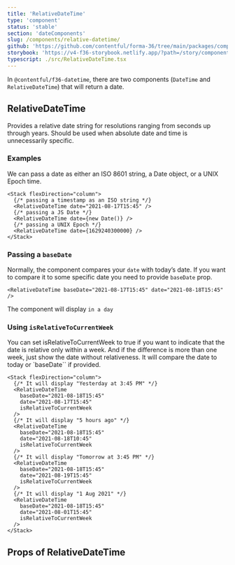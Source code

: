 ```yaml
---
title: 'RelativeDateTime'
type: 'component'
status: 'stable'
section: 'dateComponents'
slug: /components/relative-datetime/
github: 'https://github.com/contentful/forma-36/tree/main/packages/components/datetime'
storybook: 'https://v4-f36-storybook.netlify.app/?path=/story/components-datetime-relativedatetime--basic'
typescript: ./src/RelativeDateTime.tsx
---
```


In `@contentful/f36-datetime`, there are two components (`DateTime` and `RelativeDateTime`) that will return a date.

## RelativeDateTime

Provides a relative date string for resolutions ranging from seconds up through years. Should be used when absolute date and time is unnecessarily specific.

### Examples

We can pass a date as either an ISO 8601 string, a Date object, or a UNIX Epoch time.

```tsx
<Stack flexDirection="column">
  {/* passing a timestamp as an ISO string */}
  <RelativeDateTime date="2021-08-17T15:45" />
  {/* passing a JS Date */}
  <RelativeDateTime date={new Date()} />
  {/* passing a UNIX Epoch */}
  <RelativeDateTime date={1629240300000} />
</Stack>
```

### Passing a `baseDate`

Normally, the component compares your `date` with today’s date. If you want to compare it to some specific date
you need to provide `baseDate` prop.

```tsx
<RelativeDateTime baseDate="2021-08-17T15:45" date="2021-08-18T15:45" />
```

The component will display `in a day`

### Using `isRelativeToCurrentWeek`

You can set isRelativeToCurrentWeek to true if you want to indicate that the date is relative only within a week.
And if the difference is more than one week, just show the date without relativeness.
It will compare the date to today or `baseDate`` if provided.

```tsx
<Stack flexDirection="column">
  {/* It will display "Yesterday at 3:45 PM" */}
  <RelativeDateTime
    baseDate="2021-08-18T15:45"
    date="2021-08-17T15:45"
    isRelativeToCurrentWeek
  />
  {/* It will display "5 hours ago" */}
  <RelativeDateTime
    baseDate="2021-08-18T15:45"
    date="2021-08-18T10:45"
    isRelativeToCurrentWeek
  />
  {/* It will display "Tomorrow at 3:45 PM" */}
  <RelativeDateTime
    baseDate="2021-08-18T15:45"
    date="2021-08-19T15:45"
    isRelativeToCurrentWeek
  />
  {/* It will display "1 Aug 2021" */}
  <RelativeDateTime
    baseDate="2021-08-18T15:45"
    date="2021-08-01T15:45"
    isRelativeToCurrentWeek
  />
</Stack>
```

## Props of RelativeDateTime

<PropsTable of="RelativeDateTime" />
